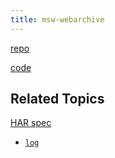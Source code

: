 ```yaml
---
title: msw-webarchive
---
```


[repo](https://github.com/Tapico/tapico-msw-webarchive)

[code](https://github1s.com/Tapico/tapico-msw-webarchive)

## Related Topics

[HAR spec](http://www.softwareishard.com/blog/har-12-spec/#logs)

- [`log`](http://www.softwareishard.com/blog/har-12-spec/#log)
